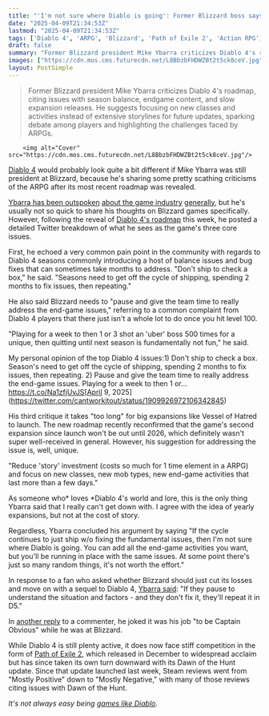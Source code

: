 ```yaml
---
title: "'I'm not sure where Diablo is going': Former Blizzard boss says Diablo 4 seasons 'need to get off the cycle of shipping, spending 2 months to fix issues, then repeating'"
date: "2025-04-09T21:34:53Z"
lastmod: "2025-04-09T21:34:53Z"
tags: ['Diablo 4', 'ARPG', 'Blizzard', 'Path of Exile 2', 'Action RPG', 'PC', 'Xbox', 'PlayStation', 'Nintendo Switch']
draft: false
summary: "Former Blizzard president Mike Ybarra criticizes Diablo 4's roadmap, citing issues with season balance, endgame content, and slow expansion releases. He suggests focusing on new classes and activities instead of extensive storylines for future updates, sparking debate among players and highlighting the challenges faced by ARPGs."
images: ["https://cdn.mos.cms.futurecdn.net/L8BbzbFHDWZBt2t5ck8ceV.jpg"]
layout: PostSimple
---
```

> Former Blizzard president Mike Ybarra criticizes Diablo 4's roadmap, citing issues with season balance, endgame content, and slow expansion releases. He suggests focusing on new classes and activities instead of extensive storylines for future updates, sparking debate among players and highlighting the challenges faced by ARPGs.


        <img alt="Cover" src="https://cdn.mos.cms.futurecdn.net/L8BbzbFHDWZBt2t5ck8ceV.jpg"/>
        
[Diablo 4](https://www.gamesradar.com/diablo-4-guide/) would probably look quite a bit different if Mike Ybarra was still president at Blizzard, because he's sharing some pretty scathing criticisms of the ARPG after its most recent roadmap was revealed.

[Ybarra has been outspoken](https://www.gamesradar.com/platforms/xbox/former-blizzard-president-gives-xbox-advice-after-brutal-studio-closures-this-all-comes-down-to-making-great-games/) [about the game industry](https://www.gamesradar.com/platforms/xbox/microsoft-veteran-and-former-blizzard-president-knows-loyal-xbox-gamers-are-mad-about-exclusives-launching-on-ps5-and-nintendo-switch-but-that-isnt-going-to-change-anything/) [generally](https://www.gamesradar.com/games/grand-theft-auto/former-blizzard-boss-says-gta-6-is-king-and-everyone-will-move-their-release-when-it-gets-a-launch-date-it-is-really-the-only-game-that-has-the-power-to-do-this-today/), but he's usually not so quick to share his thoughts on Blizzard games specifically. However, following the reveal of [Diablo 4's roadmap](https://www.gamesradar.com/games/diablo/blizzard-details-full-diablo-4-roadmap-for-2025-with-teasers-for-seasons-9-and-10-reconfirms-a-new-expansion-for-2026-and-hints-at-multiple-new-ip-collabs/) this week, he posted a detailed Twitter breakdown of what he sees as the game's three core issues.

First, he echoed a very common pain point in the community with regards to Diablo 4 seasons commonly introducing a host of balance issues and bug fixes that can sometimes take months to address. "Don't ship to check a box," he said. "Seasons need to get off the cycle of shipping, spending 2 months to fix issues, then repeating."

He also said Blizzard needs to "pause and give the team time to really address the end-game issues," referring to a common complaint from Diablo 4 players that there just isn't a whole lot to do once you hit level 100.

"Playing for a week to then 1 or 3 shot an 'uber' boss 500 times for a unique, then quitting until next season is fundamentally not fun," he said.

My personal opinion of the top Diablo 4 issues:1) Don't ship to check a box. Season's need to get off the cycle of shipping, spending 2 months to fix issues, then repeating. 2) Pause and give the team time to really address the end-game issues. Playing for a week to then 1 or… https://t.co/Na1zfjUvJS[April 9, 2025](https://twitter.com/cantworkitout/status/1909926972106342845)

His third critique it takes "too long" for big expansions like Vessel of Hatred to launch. The new roadmap recently reconfirmed that the game's second expansion since launch won't be out until 2026, which definitely wasn't super well-received in general. However, his suggestion for addressing the issue is, well, unique.

"Reduce 'story' investment (costs so much for 1 time element in a ARPG) and focus on new classes, new mob types, new end-game activities that last more than a few days."

As someone who* loves *Diablo 4's world and lore, this is the only thing Ybarra said that I really can't get down with. I agree with the idea of yearly expansions, but not at the cost of story.

Regardless, Ybarra concluded his argument by saying "If the cycle continues to just ship w/o fixing the fundamental issues, then I'm not sure where Diablo is going. You can add all the end-game activities you want, but you'll be running in place with the same issues. At some point there's just so many random things, it's not worth the effort."

In response to a fan who asked whether Blizzard should just cut its losses and move on with a sequel to Diablo 4, [Ybarra said](https://x.com/Qwik/status/1909973932251242644): "If they pause to understand the situation and factors - and they don't fix it, they'll repeat it in D5."

In [another reply](https://x.com/Qwik/status/1909943275575816250) to a commenter, he joked it was his job "to be Captain Obvious" while he was at Blizzard.

While Diablo 4 is still plenty active, it does now face stiff competition in the form of [Path of Exile 2](https://www.gamesradar.com/games/action-rpg/path-of-exile-2-review-early-access/), which released in December to widespread acclaim but has since taken its own turn downward with its Dawn of the Hunt update. Since that update launched last week, Steam reviews went from "Mostly Positive" down to "Mostly Negative," with many of those reviews citing issues with Dawn of the Hunt.

*It's not always easy being *[<em>games like Diablo</em>](https://www.gamesradar.com/games-like-diablo/)*.*
        